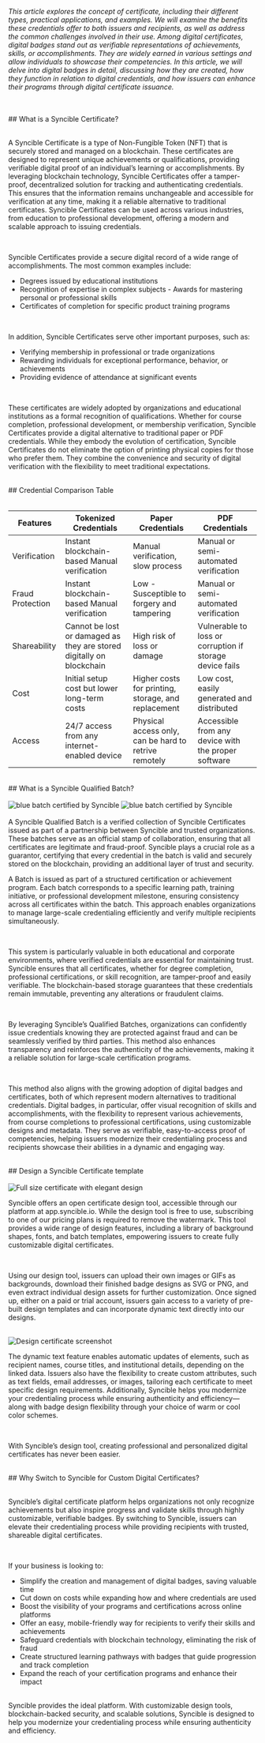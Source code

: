 _This article explores the concept of certificate, including their different types, practical applications, and examples. We will examine the benefits these credentials offer to both issuers and recipients, as well as address the common challenges involved in their use. Among digital certificates, digital badges stand out as verifiable representations of achievements, skills, or accomplishments. They are widely earned in various settings and allow individuals to showcase their competencies. In this article, we will delve into digital badges in detail, discussing how they are created, how they function in relation to digital credentials, and how issuers can enhance their programs through digital certificate issuance._

<br/>
<div className="border"></div>
<br />

<div className="scroll-mt-[100px] font-bold text-2xl"> 
## What is a Syncible Certificate?
</div>

<br />

A Syncible Certificate is a type of Non-Fungible Token (NFT) that is securely stored and managed on
a blockchain. These certificates are designed to represent unique achievements or qualifications,
providing verifiable digital proof of an individual’s learning or accomplishments. By leveraging
blockchain technology, Syncible Certificates offer a tamper-proof, decentralized solution for
tracking and authenticating credentials. This ensures that the information remains unchangeable and
accessible for verification at any time, making it a reliable alternative to traditional
certificates. Syncible Certificates can be used across various industries, from education to
professional development, offering a modern and scalable approach to issuing credentials.

<br />

Syncible Certificates provide a secure digital record of a wide range of accomplishments. The most common examples include: 
- Degrees issued by educational institutions 
- Recognition of expertise in complex subjects - Awards for mastering personal or professional skills 
- Certificates of completion
for specific product training programs

<br />

In addition, Syncible Certificates serve other important purposes, such as: 
- Verifying membership
in professional or trade organizations 
- Rewarding individuals for exceptional performance,
behavior, or achievements 
- Providing evidence of attendance at significant events

<br />

These certificates are widely adopted by organizations and educational institutions as a formal
recognition of qualifications. Whether for course completion, professional development, or
membership verification, Syncible Certificates provide a digital alternative to traditional paper or
PDF credentials. While they embody the evolution of certification, Syncible Certificates do not
eliminate the option of printing physical copies for those who prefer them. They combine the
convenience and security of digital verification with the flexibility to meet traditional
expectations.

<br />

<div className="scroll-mt-[100px] font-bold text-2xl">
##  Credential Comparison Table 
</div>

<br />

<table className="table-fixed border-separate border-spacing-0 overflow-hidden text-xs xs:text-base">
  <thead className="border h-[88px] bg-white/50 rounded-t-[1.25rem]">
    <tr>
      <th className="border border-r-0 rounded-tl-[1.25rem]">Features</th>
      <th className="border border-r-0">Tokenized Credentials</th>
      <th className="border border-r-0">Paper Credentials</th>
      <th className="border rounded-tr-[1.25rem]">PDF Credentials</th>
    </tr>
  </thead>
  <tbody className="text-[#6C6D71]">
    <tr className="h-[108px]">
      <td className="border border-t-0 border-r-0 p-2">Verification</td>
      <td className="border border-t-0 border-r-0 p-2">Instant blockchain-based Manual verification</td>
      <td className="border border-t-0 border-r-0 p-2">Manual verification, slow process</td>
      <td className="border border-t-0 p-2">Manual or semi-automated verification</td>
    </tr>
    <tr className="h-[108px]">
      <td className="border border-t-0 border-r-0 p-2">Fraud Protection</td>
      <td className="border border-t-0 border-r-0 p-2">Instant blockchain-based Manual verification</td>
      <td className="border border-t-0 border-r-0 p-2">Low - Susceptible to forgery and tampering</td>
      <td className="border border-t-0 border-r-0 p-2">Manual or semi-automated verification</td>
    </tr>
    <tr className="h-[108px]">
      <td className="border border-t-0 border-r-0 p-2">Shareability</td>
      <td className="border border-t-0 border-r-0 p-2">Cannot be lost or damaged as they are stored digitally on blockchain</td>
      <td className="border border-t-0 border-r-0 p-2">High risk of loss or damage</td>
      <td className="border border-t-0 p-2">Vulnerable to loss or corruption if storage device fails</td>
    </tr>
    <tr className="h-[108px]">
      <td className="border border-t-0 border-r-0 p-2">Cost</td>
      <td className="border border-t-0 border-r-0 p-2">Initial setup cost but lower long-term costs</td>
      <td className="border border-t-0 border-r-0 p-2">Higher costs for printing, storage, and replacement</td>
      <td className="border border-t-0  p-2">Low cost, easily generated and distributed</td>
    </tr>
    <tr className="h-[108px]">
      <td className="border border-t-0 border-r-0 rounded-bl-[1.25rem] p-2">Access</td>
      <td className="border border-t-0 border-r-0 p-2">24/7 access from any internet-enabled device</td>
      <td className="border border-t-0 border-r-0 p-2">Physical access only, can be hard to retrive remotely</td>
      <td className="border border-t-0 rounded-br-[1.25rem] p-2">Accessible from any device with the proper software</td>
    </tr>
  </tbody>
</table>

<br/>

<div className="scroll-mt-[100px] font-bold text-2xl">
## What is a Syncible Qualified Batch?
</div>

<br/>

<div className="flex">
<img src="/batch_black.png" alt="blue batch certified by Syncible" style={{ width: 200, display: 'inline' }} title="Batch image 1"/>
<img src="/batch_red_white.png" alt="blue batch certified by Syncible" style={{ width: 200, display: 'inline' }} title="Batch image 2"/>
</div>

<br/>
A Syncible Qualified Batch is a verified collection of Syncible Certificates issued as part of a partnership between Syncible and trusted organizations. These batches serve as an official stamp of collaboration, ensuring that all certificates are legitimate and fraud-proof. Syncible plays a crucial role as a guarantor, certifying that every credential in the batch is valid and securely stored on the blockchain, providing an additional layer of trust and security.  

<br/>

A Batch is issued as part of a structured certification or achievement program. Each batch corresponds to a specific learning path, training initiative, or professional development milestone, ensuring consistency across all certificates within the batch. This approach enables organizations to manage large-scale credentialing efficiently and verify multiple recipients simultaneously.  

<br/>

This system is particularly valuable in both educational and corporate environments, where verified credentials are essential for maintaining trust. Syncible ensures that all certificates, whether for degree completion, professional certifications, or skill recognition, are tamper-proof and easily verifiable. The blockchain-based storage guarantees that these credentials remain immutable, preventing any alterations or fraudulent claims.  

<br/>

By leveraging Syncible’s Qualified Batches, organizations can confidently issue credentials knowing they are protected against fraud and can be seamlessly verified by third parties. This method also enhances transparency and reinforces the authenticity of the achievements, making it a reliable solution for large-scale certification programs.

<br/>

This method also aligns with the growing adoption of digital badges and certificates, both of which represent modern alternatives to traditional credentials. Digital badges, in particular, offer visual recognition of skills and accomplishments, with the flexibility to represent various achievements, from course completions to professional certifications, using customizable designs and metadata. They serve as verifiable, easy-to-access proof of competencies, helping issuers modernize their credentialing process and recipients showcase their abilities in a dynamic and engaging way.

<br/>

<div className="scroll-mt-[100px] font-bold text-2xl">
## Design a Syncible Certificate template
</div>
<br/>

<img src="/ElegantParticipationCertificate.png" alt="Full size certificate with elegant design" title="Full size certificate with elegant design"/>

<br/>

Syncible offers an open certificate design tool, accessible through our platform at app.syncible.io. While the design tool is free to use, subscribing to one of our pricing plans is required to remove the watermark. This tool provides a wide range of design features, including a library of background shapes, fonts, and batch templates, empowering issuers to create fully customizable digital certificates.

<br/>

Using our design tool, issuers can upload their own images or GIFs as backgrounds, download their finished badge designs as SVG or PNG, and even extract individual design assets for further customization. Once signed up, either on a paid or trial account, issuers gain access to a variety of pre-built design templates and can incorporate dynamic text directly into our designs.

<br/>

<img src="/certificate_custom.png" alt="Design certificate screenshot" title="Design certificate screenshot"/>

<br/>

The dynamic text feature enables automatic updates of elements, such as recipient names, course titles, and institutional details, depending on the linked data. Issuers also have the flexibility to create custom attributes, such as text fields, email addresses, or images, tailoring each certificate to meet specific design requirements. Additionally, Syncible helps you modernize your credentialing process while ensuring authenticity and efficiency—along with badge design flexibility through your choice of warm or cool color schemes.

<br/>

With Syncible’s design tool, creating professional and personalized digital certificates has never been easier.

<br/>

<div className="scroll-mt-[100px] font-bold text-2xl">
## Why Switch to Syncible for Custom Digital Certificates?
</div>

<br/>

Syncible’s digital certificate platform helps organizations not only recognize achievements but also inspire progress and validate skills through highly customizable, verifiable badges. By switching to Syncible, issuers can elevate their credentialing process while providing recipients with trusted, shareable digital certificates.

<br/>

If your business is looking to:
- Simplify the creation and management of digital badges, saving valuable time
- Cut down on costs while expanding how and where credentials are used
- Boost the visibility of your programs and certifications across online platforms
- Offer an easy, mobile-friendly way for recipients to verify their skills and achievements
- Safeguard credentials with blockchain technology, eliminating the risk of fraud
- Create structured learning pathways with badges that guide progression and track completion
- Expand the reach of your certification programs and enhance their impact

<br/>
Syncible provides the ideal platform. With customizable design tools, blockchain-backed security, and scalable solutions, Syncible is designed to help you modernize your credentialing process while ensuring authenticity and efficiency.
